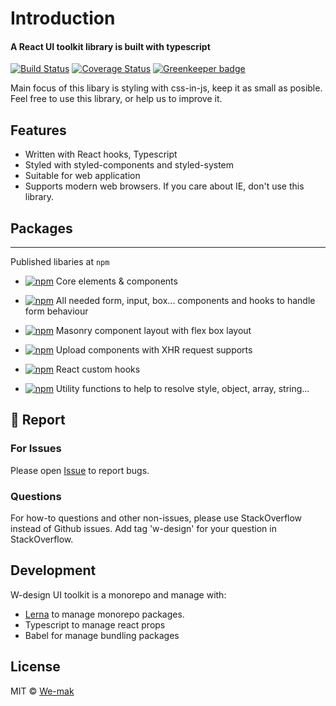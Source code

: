 # Introduction

#### A React UI toolkit library is built with typescript

[![Build Status](https://travis-ci.org/we-mak/w-design.svg?branch=master)](https://travis-ci.org/we-mak/w-design)
[![Coverage Status](https://coveralls.io/repos/github/we-mak/w-design/badge.svg?branch=master)](https://coveralls.io/github/we-mak/w-design?branch=master)
[![Greenkeeper badge](https://badges.greenkeeper.io/we-mak/w-design.svg)](https://greenkeeper.io/)

Main focus of this libary is styling with css-in-js, keep it as small as posible.
Feel free to use this library, or help us to improve it.

## Features

- Written with React hooks, Typescript
- Styled with styled-components and styled-system
- Suitable for web application
- Supports modern web browsers. If you care about IE, don't use this library.

## Packages

---

Published libaries at `npm`

- [![npm](https://img.shields.io/npm/v/%40w-design%2Fcore.svg?label=@w-design/core)](https://www.npmjs.com/package/@w-design/core)
  Core elements & components

- [![npm](https://img.shields.io/npm/v/%40w-design%2Fform.svg?label=@w-design/form)](https://www.npmjs.com/package/@w-design/form)
  All needed form, input, box... components and hooks to handle form behaviour

- [![npm](https://img.shields.io/npm/v/%40w-design%2Fmasonry.svg?label=@w-design/masonry)](https://www.npmjs.com/package/@w-design/masonry)
  Masonry component layout with flex box layout

- [![npm](https://img.shields.io/npm/v/%40w-design%2Fupload.svg?label=@w-design/upload)](https://www.npmjs.com/package/@w-design/upload)
  Upload components with XHR request supports

- [![npm](https://img.shields.io/npm/v/%40w-design%2Fhooks.svg?label=@w-design/hooks)](https://www.npmjs.com/package/@w-design/hooks)
  React custom hooks

- [![npm](https://img.shields.io/npm/v/%40w-design%2Fhelpers.svg?label=@w-design/helpers)](https://www.npmjs.com/package/@w-design/helpers)
  Utility functions to help to resolve style, object, array, string...

## 🐞 Report

### For Issues

Please open [Issue](https://github.com/we-mak/w-design/issues) to report bugs.

### Questions

For how-to questions and other non-issues, please use StackOverflow instead of Github issues. Add tag 'w-design' for your question in StackOverflow.

## Development

W-design UI toolkit is a monorepo and manage with:

- [Lerna](https://lerna.js.org/) to manage monorepo packages.
- Typescript to manage react props
- Babel for manage bundling packages

## License

MIT © [We-mak](https://github.com/we-mak)
